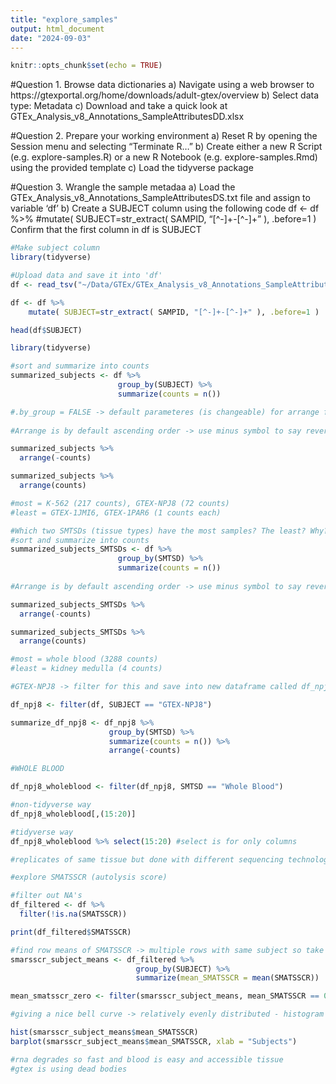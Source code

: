 ```yaml
---
title: "explore_samples"
output: html_document
date: "2024-09-03"
---
```


```r
knitr::opts_chunk$set(echo = TRUE)
```


#Question 1. Browse data dictionaries 
a) Navigate using a web browser to https://gtexportal.org/home/downloads/adult-gtex/overview
b) Select data type: Metadata
c) Download and take a quick look at GTEx_Analysis_v8_Annotations_SampleAttributesDD.xlsx

#Question 2. Prepare your working environment
a) Reset R by opening the Session menu and selecting “Terminate R…”
b) Create either a new R Script (e.g. explore-samples.R) or a new R Notebook (e.g. explore-samples.Rmd) using the provided template
c) Load the tidyverse package

#Question 3. Wrangle the sample metadaa 
a) Load the GTEx_Analysis_v8_Annotations_SampleAttributesDS.txt file and assign to variable 'df'
b) Create a SUBJECT column using the following code
df <- df %>%
    #mutate( SUBJECT=str_extract( SAMPID, "[^-]+-[^-]+" ), .before=1 )
Confirm that the first column in df is SUBJECT

```r

#Make subject column
library(tidyverse)

#Upload data and save it into 'df'
df <- read_tsv("~/Data/GTEx/GTEx_Analysis_v8_Annotations_SampleAttributesDS.txt")

df <- df %>%
    mutate( SUBJECT=str_extract( SAMPID, "[^-]+-[^-]+" ), .before=1 )

head(df$SUBJECT)


```


```r

library(tidyverse)

#sort and summarize into counts 
summarized_subjects <- df %>%
                        group_by(SUBJECT) %>%
                        summarize(counts = n()) 

#.by_group = FALSE -> default parameteres (is changeable) for arrange function 
  
#Arrange is by default ascending order -> use minus symbol to say reverse 

summarized_subjects %>%
  arrange(-counts) 

summarized_subjects %>%
  arrange(counts) 

#most = K-562 (217 counts), GTEX-NPJ8 (72 counts)
#least = GTEX-1JMI6, GTEX-1PAR6 (1 counts each)

```


```r

#Which two SMTSDs (tissue types) have the most samples? The least? Why?
#sort and summarize into counts 
summarized_subjects_SMTSDs <- df %>%
                        group_by(SMTSD) %>%
                        summarize(counts = n()) 
  
#Arrange is by default ascending order -> use minus symbol to say reverse 

summarized_subjects_SMTSDs %>%
  arrange(-counts) 

summarized_subjects_SMTSDs %>%
  arrange(counts) 

#most = whole blood (3288 counts) 
#least = kidney medulla (4 counts)

```


```r

#GTEX-NPJ8 -> filter for this and save into new dataframe called df_npj8

df_npj8 <- filter(df, SUBJECT == "GTEX-NPJ8")

summarize_df_npj8 <- df_npj8 %>%
                      group_by(SMTSD) %>%
                      summarize(counts = n()) %>%
                      arrange(-counts)

#WHOLE BLOOD

df_npj8_wholeblood <- filter(df_npj8, SMTSD == "Whole Blood")

#non-tidyverse way
df_npj8_wholeblood[,(15:20)]

#tidyverse way 
df_npj8_wholeblood %>% select(15:20) #select is for only columns 

#replicates of same tissue but done with different sequencing technologies -> 

```


```r

#explore SMATSSCR (autolysis score)

#filter out NA's
df_filtered <- df %>%
  filter(!is.na(SMATSSCR))

print(df_filtered$SMATSSCR)

#find row means of SMATSSCR -> multiple rows with same subject so take that into consideration 
smarsscr_subject_means <- df_filtered %>%
                            group_by(SUBJECT) %>%
                            summarize(mean_SMATSSCR = mean(SMATSSCR))

mean_smatsscr_zero <- filter(smarsscr_subject_means, mean_SMATSSCR == 0)

#giving a nice bell curve -> relatively evenly distributed - histogram 

hist(smarsscr_subject_means$mean_SMATSSCR)
barplot(smarsscr_subject_means$mean_SMATSSCR, xlab = "Subjects")

#rna degrades so fast and blood is easy and accessible tissue  
#gtex is using dead bodies 


```




